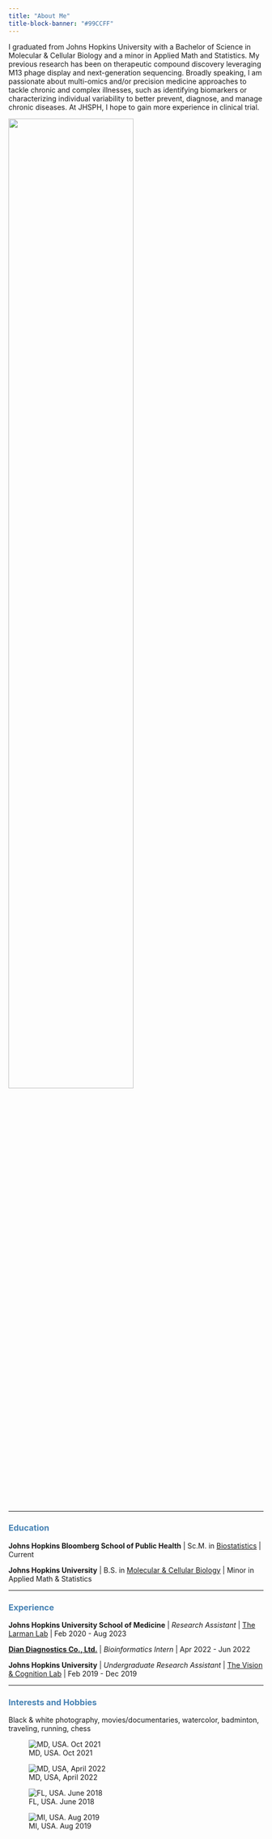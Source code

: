```yaml
---
title: "About Me"
title-block-banner: "#99CCFF"
---
```


::: grid
::: g-col-8
I graduated from Johns Hopkins University with a Bachelor of Science in Molecular & Cellular Biology and a minor in Applied Math and Statistics. My previous research has been on therapeutic compound discovery leveraging M13 phage display and next-generation sequencing. Broadly speaking, I am passionate about multi-omics and/or precision medicine approaches to tackle chronic and complex illnesses, such as identifying biomarkers or characterizing individual variability to better prevent, diagnose, and manage chronic diseases. At JHSPH, I hope to gain more experience in clinical trial.
:::

::: g-col-4
![](images/p7.jpg){width=70%}
:::
:::

------------------------------------------------------------------------

### [Education]{style="color: #4682b4;"}

**Johns Hopkins Bloomberg School of Public Health** \| Sc.M. in [Biostatistics](https://publichealth.jhu.edu/academics/scm-dept-of-biostatistics) \| Current

**Johns Hopkins University** \| B.S. in [Molecular & Cellular Biology](https://bio.jhu.edu/) \| Minor in Applied Math & Statistics

------------------------------------------------------------------------

### [Experience]{style="color: #4682b4;"}

**Johns Hopkins University School of Medicine** \| *Research Assistant* \| [The Larman Lab](https://labs.pathology.jhu.edu/larman/) \| Feb 2020 - Aug 2023

[**Dian Diagnostics Co., Ltd.**](http://en.dazd.cn/) \| *Bioinformatics Intern* \| Apr 2022 - Jun 2022

**Johns Hopkins University** \| *Undergraduate Research Assistant* \| [The Vision & Cognition Lab](https://www.halberdalab.net/) \| Feb 2019 - Dec 2019

------------------------------------------------------------------------

### [Interests and Hobbies]{style="color: #4682b4;"}

Black & white photography, movies/documentaries, watercolor, badminton, traveling, running, chess

::: {layout-ncol="2"}
![MD, USA. Oct 2021](images/p1.png)

![MD, USA, April 2022](images/p2.png)

![FL, USA. June 2018](images/p9.jpg)

![MI, USA. Aug 2019](images/p4.jpg)
:::
